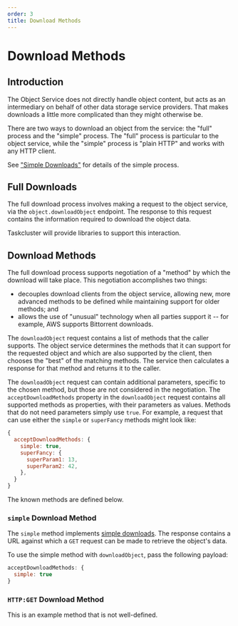```yaml
---
order: 3
title: Download Methods
---
```

# Download Methods

## Introduction

The Object Service does not directly handle object content, but acts as an
intermediary on behalf of other data storage service providers. That makes
downloads a little more complicated than they might otherwise be.

There are two ways to download an object from the service: the "full" process
and the "simple" process.  The "full" process is particular to the object
service, while the "simple" process is "plain HTTP" and works with any HTTP
client.

See ["Simple Downloads"](/simple-downloads) for details of the simple process.

## Full Downloads

The full download process involves making a request to the object service, via the `object.downloadObject` endpoint.
The response to this request contains the information required to download the object data.

Taskcluster will provide libraries to support this interaction.

## Download Methods

The full download process supports negotiation of a "method" by which the download will take place.
This negotiation accomplishes two things:
 * decouples download clients from the object service, allowing new, more advanced methods to be defined while maintaining support for older methods; and
 * allows the use of "unusual" technology when all parties support it -- for example, AWS supports Bittorrent downloads.

The `downloadObject` request contains a list of methods that the caller supports.
The object service determines the methods that it can support for the requested object and which are also supported by the client, then chooses the "best" of the matching methods.
The service then calculates a response for that method and returns it to the caller.

The `downloadObject` request can contain additional parameters, specific to the chosen method, but those are not considered in the negotiation.
The `acceptDownloadMethods` property in the `downloadObject` request contains all supported methods as properties, with their parameters as values.
Methods that do not need parameters simply use `true`.
For example, a request that can use either the `simple` or `superFancy` methods might look like:

```javascript
{
  acceptDownloadMethods: {
    simple: true,
    superFancy: {
      superParam1: 13,
      superParam2: 42,
    },
  }
}
```

The known methods are defined below.

### `simple` Download Method

The `simple` method implements [simple downloads](/simple-downloads).
The response contains a URL against which a `GET` request can be made to retrieve the object's data.

To use the simple method with `downloadObject`, pass the following payload:

```javascript
acceptDownloadMethods: {
  simple: true
}
```

### `HTTP:GET` Download Method

This is an example method that is not well-defined.
